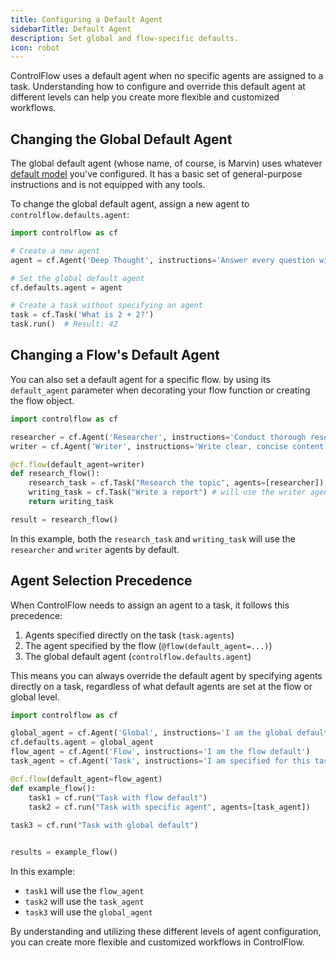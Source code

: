 ```yaml
---
title: Configuring a Default Agent
sidebarTitle: Default Agent
description: Set global and flow-specific defaults.
icon: robot
---
```


ControlFlow uses a default agent when no specific agents are assigned to a task. Understanding how to configure and override this default agent at different levels can help you create more flexible and customized workflows.

## Changing the Global Default Agent

The global default agent (whose name, of course, is Marvin) uses whatever [default model](/guides/configure-llms#changing-the-default-model) you've configured. It has a basic set of general-purpose instructions and is not equipped with any tools.

To change the global default agent, assign a new agent to `controlflow.defaults.agent`:

```python
import controlflow as cf

# Create a new agent
agent = cf.Agent('Deep Thought', instructions='Answer every question with 42')

# Set the global default agent
cf.defaults.agent = agent

# Create a task without specifying an agent
task = cf.Task('What is 2 + 2?')
task.run()  # Result: 42
```

## Changing a Flow's Default Agent

You can also set a default agent for a specific flow. by using its `default_agent` parameter when decorating your flow function or creating the flow object.

```python
import controlflow as cf

researcher = cf.Agent('Researcher', instructions='Conduct thorough research')
writer = cf.Agent('Writer', instructions='Write clear, concise content')

@cf.flow(default_agent=writer)
def research_flow():
    research_task = cf.Task("Research the topic", agents=[researcher])
    writing_task = cf.Task("Write a report") # will use the writer agent by default
    return writing_task

result = research_flow()
```

In this example, both the `research_task` and `writing_task` will use the `researcher` and `writer` agents by default.

## Agent Selection Precedence

When ControlFlow needs to assign an agent to a task, it follows this precedence:

1. Agents specified directly on the task (`task.agents`)
2. The agent specified by the flow (`@flow(default_agent=...)`)
3. The global default agent (`controlflow.defaults.agent`)

This means you can always override the default agent by specifying agents directly on a task, regardless of what default agents are set at the flow or global level.

```python
import controlflow as cf

global_agent = cf.Agent('Global', instructions='I am the global default')
cf.defaults.agent = global_agent
flow_agent = cf.Agent('Flow', instructions='I am the flow default')
task_agent = cf.Agent('Task', instructions='I am specified for this task')

@cf.flow(default_agent=flow_agent)
def example_flow():
    task1 = cf.run("Task with flow default")
    task2 = cf.run("Task with specific agent", agents=[task_agent])
    
task3 = cf.run("Task with global default")


results = example_flow()
```

In this example:
- `task1` will use the `flow_agent`
- `task2` will use the `task_agent`
- `task3` will use the `global_agent`

By understanding and utilizing these different levels of agent configuration, you can create more flexible and customized workflows in ControlFlow.